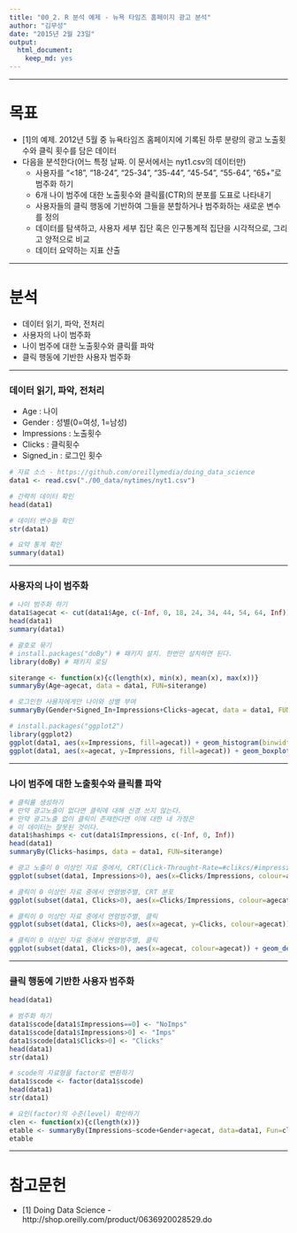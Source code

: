 ```yaml
---
title: "00_2. R 분석 예제 - 뉴욕 타임즈 홈페이지 광고 분석"
author: "김무성"
date: "2015년 2월 23일"
output:
  html_document:
    keep_md: yes
---
```


---------------------------

# 목표
 * [1]의 예제. 2012년 5월 중 뉴욕타임즈 홈페이지에 기록된 하루 분량의 광고 노출횟수와 클릭 횟수를 담은 데이터
 * 다음을 분석한다(어느 특정 날짜. 이 문서에서는 nyt1.csv의 데이터만)
   - 사용자를 "<18", "18-24", "25-34", "35-44", "45-54", "55-64", "65+"로 범주화 하기
   - 6개 나이 범주에 대한 노출횟수와 클릭률(CTR)의 분포를 도표로 나타내기
   - 사용자들의 클릭 행동에 기반하여 그들을 분할하거나 범주화하는 새로운 변수를 정의
   - 데이터를 탐색하고, 사용자 세부 집단 혹은 인구통계적 집단을 시각적으로, 그리고 양적으로 비교
   - 데이터 요약하는 지표 산출


-----------------------------

# 분석
 * 데이터 읽기, 파악, 전처리
 * 사용자의 나이 범주화
 * 나이 범주에 대한 노출횟수와 클릭률 파악
 * 클릭 행동에 기반한 사용자 범주화
 

----------------------

### 데이터 읽기, 파악, 전처리

 * Age : 나이
 * Gender : 성별(0=여성, 1=남성)
 * Impressions : 노출횟수
 * Clicks : 클릭횟수
 * Signed_in : 로그인 횟수
 
```r
# 자료 소스 - https://github.com/oreillymedia/doing_data_science
data1 <- read.csv("./00_data/nytimes/nyt1.csv")

# 간략히 데이터 확인
head(data1)

# 데이터 변수들 확인
str(data1)

# 요약 통계 확인
summary(data1)
```

----------------

### 사용자의 나이 범주화


```r
# 나이 범주화 하기 
data1$agecat <- cut(data1$Age, c(-Inf, 0, 18, 24, 34, 44, 54, 64, Inf))
head(data1)
summary(data1)

# 괄호로 묶기
# install.packages("doBy") # 패키지 설치. 한번만 설치하면 된다.
library(doBy) # 패키지 로딩

siterange <- function(x){c(length(x), min(x), mean(x), max(x))}
summaryBy(Age~agecat, data = data1, FUN=siterange)

# 로그인한 사용자에게만 나이와 성별 부여
summaryBy(Gender+Signed_In+Impressions+Clicks~agecat, data = data1, FUN=siterange)

# install.packages("ggplot2")
library(ggplot2)
ggplot(data1, aes(x=Impressions, fill=agecat)) + geom_histogram(binwidth=1)
ggplot(data1, aes(x=agecat, y=Impressions, fill=agecat)) + geom_boxplot()
```

---------------------------

### 나이 범주에 대한 노출횟수와 클릭률 파악

```r
# 클릭률 생성하기
# 만약 광고노출이 없다면 클릭에 대해 신경 쓰지 않는다.
# 만약 광고노출 없이 클릭이 존재한다면 이에 대한 내 가정은
# 이 데이터는 잘못된 것이다.
data1$hashimps <- cut(data1$Impressions, c(-Inf, 0, Inf))
head(data1)
summaryBy(Clicks~hasimps, data = data1, FUN=siterange)

# 광고 노출이 0 이상인 자료 중에서, CRT(Click-Throught-Rate=#clikcs/#impressions)
ggplot(subset(data1, Impressions>0), aes(x=Clicks/Impressions, colour=agecat)) + geom_density()

# 클릭이 0 이상인 자료 중에서 연령범주별, CRT 분포
ggplot(subset(data1, Clicks>0), aes(x=Clicks/Impressions, colour=agecat)) + geom_density()

# 클릭이 0 이상인 자료 중에서 연령범주별, 클릭 
ggplot(subset(data1, Clicks>0), aes(x=agecat, y=Clicks, colour=agecat)) + geom_boxplot()

# 클릭이 0 이상인 자료 중에서 연령범주별, 클릭 
ggplot(subset(data1, Clicks>0), aes(x=agecat, colour=agecat)) + geom_density()

```

---------------------------

### 클릭 행동에 기반한 사용자 범주화

```r

head(data1)

# 범주화 하기 
data1$scode[data1$Impressions==0] <- "NoImps"
data1$scode[data1$Impressions>0] <- "Imps"
data1$scode[data1$Clicks>0] <- "Clicks"
head(data1)
str(data1)

# scode의 자료형을 factor로 변환하기
data1$scode <- factor(data1$scode)
head(data1)
str(data1)

# 요인(factor)의 수준(level) 확인하기
clen <- function(x){c(length(x))}
etable <- summaryBy(Impressions~scode+Gender+agecat, data=data1, Fun=clen)
etable
```

---------------------------


# 참고문헌
 * [1] Doing Data Science - http://shop.oreilly.com/product/0636920028529.do